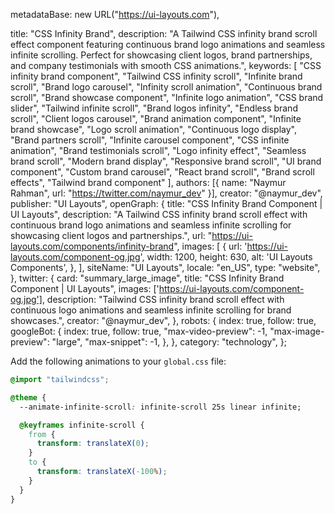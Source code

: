   metadataBase: new URL("https://ui-layouts.com"),

  title: "CSS Infinity Brand",
  description: "A Tailwind CSS infinity brand scroll effect component featuring continuous brand logo animations and seamless infinite scrolling. Perfect for showcasing client logos, brand partnerships, and company testimonials with smooth CSS animations.",
  keywords: [
    "CSS infinity brand component",
    "Tailwind CSS infinity scroll",
    "Infinite brand scroll",
    "Brand logo carousel",
    "Infinity scroll animation",
    "Continuous brand scroll",
    "Brand showcase component",
    "Infinite logo animation",
    "CSS brand slider",
    "Tailwind infinite scroll",
    "Brand logos infinity",
    "Endless brand scroll",
    "Client logos carousel",
    "Brand animation component",
    "Infinite brand showcase",
    "Logo scroll animation",
    "Continuous logo display",
    "Brand partners scroll",
    "Infinite carousel component",
    "CSS infinite animation",
    "Brand testimonials scroll",
    "Logo infinity effect",
    "Seamless brand scroll",
    "Modern brand display",
    "Responsive brand scroll",
    "UI brand component",
    "Custom brand carousel",
    "React brand scroll",
    "Brand scroll effects",
    "Tailwind brand component"
  ],
  authors: [{ name: "Naymur Rahman", url: "https://twitter.com/naymur_dev" }],
  creator: "@naymur_dev",
  publisher: "UI Layouts",
  openGraph: {
    title: "CSS Infinity Brand Component | UI Layouts",
    description: "A Tailwind CSS infinity brand scroll effect with continuous brand logo animations and seamless infinite scrolling for showcasing client logos and partnerships.",
    url: "https://ui-layouts.com/components/infinity-brand",
    images: [
      {
        url: 'https://ui-layouts.com/component-og.jpg',
        width: 1200,
        height: 630,
        alt: 'UI Layouts Components',
      },
    ],
    siteName: "UI Layouts",
    locale: "en_US",
    type: "website",
  },
  twitter: {
    card: "summary_large_image",
    title: "CSS Infinity Brand Component | UI Layouts",
    images: ['https://ui-layouts.com/component-og.jpg'],
    description: "Tailwind CSS infinity brand scroll effect with continuous logo animations and seamless infinite scrolling for brand showcases.",
    creator: "@naymur_dev",
  },
  robots: {
    index: true,
    follow: true,
    googleBot: {
      index: true,
      follow: true,
      "max-video-preview": -1,
      "max-image-preview": "large",
      "max-snippet": -1,
    },
  },
  category: "technology",
};

<ComponentCodePreview name='infintyband' hasReTrigger isFitheight />

Add the following animations to your `global.css` file:

```css global.css
@import "tailwindcss";

@theme {
  --animate-infinite-scroll: infinite-scroll 25s linear infinite;

  @keyframes infinite-scroll {
    from {
      transform: translateX(0);
    }
    to {
      transform: translateX(-100%);
    }
  }
}
```
